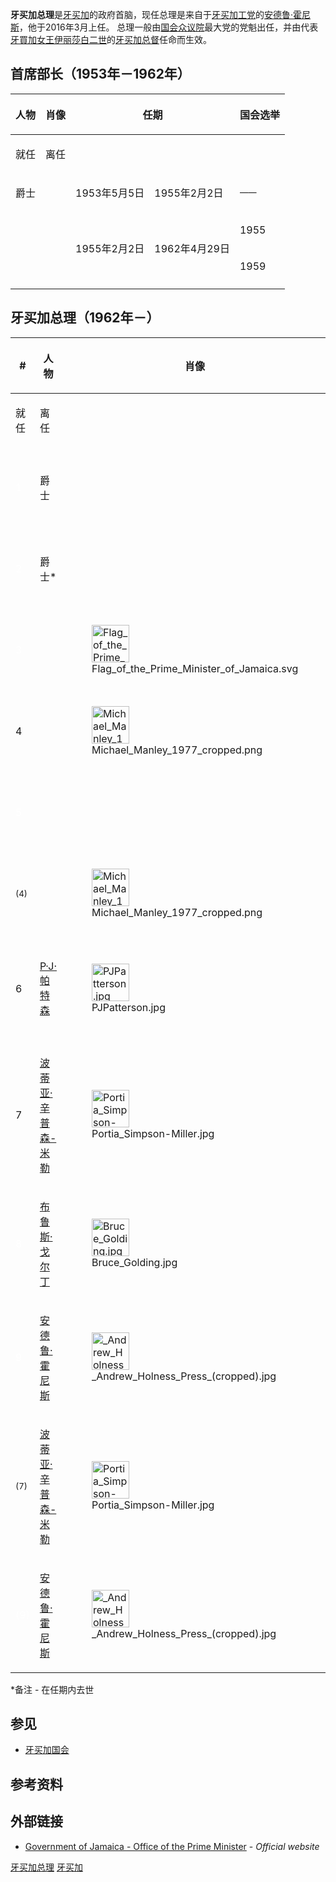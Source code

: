 {{noteTA
| T = zh-cn:牙买加总理;zh-hk:牙買加總理;
| G1 = PoliticiansUK
| 1 = zh-tw:女王;zh-hk:女皇;
}}
'''牙买加总理'''是[[牙买加|牙买加]]的政府首脑，现任总理是来自于[[牙买加工党|牙买加工党]]的[[安德鲁·霍尼斯|安德鲁·霍尼斯]]，他于2016年3月上任。
{{Infobox official post
|post = 总理
|body = 牙买加
|flag = Flag of the Prime Minister of Jamaica.svg
|flagsize = 
|flagcaption = 牙买加总理旗
|insignia = Coat of Arms of Jamaica.svg
|insigniasize = 
|insigniacaption =  <div style="font-size:80%;line-height:1.4em;">[[牙买加国徽|徽章]][[女王陛下政府|女王陛下]][[牙买加政府|牙买加政府]]
|image = File:Andrew_Holness_Press_(cropped).jpg
|incumbent = [[安德鲁·霍尼斯|安德鲁·霍尼斯]]
|incumbentsince = 2016年3月3日
|department = 
|style = [[最尊敬的|最尊敬的]]
|member_of = 
|reports_to = 
|residence = 谷皇家
|seat = 
|appointer = [[牙买加总督|牙买加总督]]
|appointer_qualified = 
|termlength = [[由女皇陛下酌情決定|由女皇陛下酌情決定]]
|termlength_qualified =5年一届
|formation =1955年5月5日
|inaugural = [[亚历山大·布斯塔曼特|威廉·布斯塔曼特爵士]]<br />
<small>担任牙买加首席部长</small>
|salary =$7,271,283JMD apx* Annually 
|website = [http://www.opm.gov.jm/ www.opm.jm]
}}
总理一般由[[牙买加国会|国会众议院]]最大党的党魁出任，并由代表[[牙買加君主|牙買加女王]][[伊丽莎白二世|伊丽莎白二世]]的[[牙买加总督|牙买加总督]]任命而生效。

==首席部长（1953年－1962年）==
{|class="wikitable" style="text-align:center"
|- align=center bgcolor=#ebebeb
!rowspan="2"|人物
!rowspan="2"|肖像
!colspan="2"|任期
!rowspan="2"|国会选举
!rowspan="2"|政党
|- align=center bgcolor=#ebebeb
!就任
!离任
|- bgcolor=#69CDAA
|{{le|亞歷山大·布斯塔曼特|Alexander Bustamante}}爵士
|
|1953年5月5日
|1955年2月2日
|<small>——</small>
|[[牙买加工党|牙买加工党]]
|- bgcolor=#FFCC99
|rowspan=2|{{le|諾曼·曼利|Norman Manley}}
|rowspan=2|
|rowspan=2|1955年2月2日
|rowspan=2|1962年4月29日
| 1955
|rowspan=2| [[人民国家党|人民国家党]]
|- style="background:#FFCC99"
| 1959
|- style="background:#FFCC99"
|}

==牙买加总理（1962年－）==
{|class="wikitable" style="text-align:center"
|- align=center bgcolor=#ebebeb
!rowspan="2"|#
!rowspan="2"|人物
!rowspan="2"|肖像
!colspan="2"|任期
!rowspan="2"|选举
!rowspan="2"|政党
|- align=center bgcolor=#ebebeb
!就任
!离任
|- bgcolor=#69CDAA
! style="background:{{Party_meta/color/Jamaica_Labour_Party}}; color:white;" | 1
|{{le|亞歷山大·布斯塔曼特|Alexander Bustamante}}爵士
|
|1962年4月29日
|1967年2月23日
|1962
|rowspan=3|[[牙买加工党|工党]]
|- bgcolor=#69CDAA
! style="background:{{Party_meta/color/Jamaica_Labour_Party}}; color:white;" | 2
|{{le|唐納德·桑斯特|Donald Sangster}}爵士*
|
|1967年2月23日
|1967年4月11日
|1967
|- bgcolor=#69CDAA
! style="background:{{Party_meta/color/Jamaica_Labour_Party}}; color:white;" | 3
|{{le|休·希勒|Hugh Shearer}}
|[[File:Flag_of_the_Prime_Minister_of_Jamaica.svg|60px]]
|1967年4月11日
|1972年3月2日
|<small>——</small>
|- bgcolor=#FFCC99
!style="background:{{Party_meta/color/People's_National_Party}}; color:white;" rowspan=2| 4
|rowspan=2|{{le|米高·曼利|Michael Manley}}
|rowspan=2|[[File:Michael_Manley_1977_cropped.png|60px]]
|rowspan=2|1972年3月2日
|rowspan=2|1980年11月1日
| 1972
|rowspan=2| [[人民国家党|人民国家党]]
|- style="background:#FFCC99"
| 1976
|- bgcolor=#69CDAA
! style="background:{{Party_meta/color/Jamaica_Labour_Party}}; color:white;" rowspan=2| 5
|rowspan=2|{{le|愛德華·西加|Edward Seaga}}
|rowspan=2|
|rowspan=2|1980年11月1日
|rowspan=2|1989年2月10日
| 1980
|rowspan=2| [[牙买加工党|牙买加工党]]
|- style="background:#69CDAA"
| 1983
|- bgcolor=#FFCC99
! style="background:{{Party_meta/color/People's_National_Party}}; color:white;"| <small>(4)</small>
|{{le|米高·曼利|Michael Manley}}
|[[File:Michael_Manley_1977_cropped.png|60px]]
|1989年2月10日
|1992年3月30日
|1989
|rowspan=5|[[人民国家党|人民国家党]]
|- bgcolor=#FFCC99
! style="background:{{Party_meta/color/People's_National_Party}}; color:white;" rowspan=3| 6
|rowspan=3|[[P·J·帕特森|P·J·帕特森]]
|rowspan=3|[[File:PJPatterson.jpg|60px]]
|rowspan=3|1992年3月30日
|rowspan=3|2006年3月30日
| 1993
|- style="background:#FFCC99"
| 1997
|- style="background:#FFCC99"
| 2002
|- bgcolor=#FFCC99
! style="background:{{Party_meta/color/People's_National_Party}}; color:white;" | 7
|[[波蒂亚·辛普森-米勒|波蒂亚·辛普森-米勒]]
|[[File:Portia_Simpson-Miller.jpg|60px]]
|2006年3月30日
|2007年9月11日
|<small>——</small>
|- bgcolor=#69CDAA
! style="background:{{Party_meta/color/Jamaica_Labour_Party}}; color:white;" | 8
|[[布鲁斯·戈尔丁|布鲁斯·戈尔丁]]
|[[File:Bruce_Golding.jpg|60px]]
|2007年9月11日
|2011年10月23日
| 2007
|rowspan=2|[[牙买加工党|工党]]
|- bgcolor=#69CDAA
! style="background:{{Party_meta/color/Jamaica_Labour_Party}}; color:white;" | 9
|[[安德鲁·霍尼斯|安德鲁·霍尼斯]]
|[[File:_Andrew_Holness_Press_(cropped).jpg|60px]]
|2011年10月23日
|2012年1月5日
|<small>——</small>
|- bgcolor=#FFCC99
! style="background:{{Party_meta/color/People's_National_Party}}; color:white;" | <small>(7)</small>
|[[波蒂亚·辛普森-米勒|波蒂亚·辛普森-米勒]]
|[[File:Portia_Simpson-Miller.jpg|60px]]
|2012年1月5日
|2016年3月3日
|2011
|[[人民国家党|人民国家党]]
|- bgcolor=#69CDAA
! style="background:{{Party_meta/color/Jamaica_Labour_Party}}; color:white;" |(9)
|[[安德鲁·霍尼斯|安德鲁·霍尼斯]]
|[[File:_Andrew_Holness_Press_(cropped).jpg|60px]]
|2016年3月3日
|現任
|[[2016年牙買加大選|2016]]<br>2020
|[[牙买加工党|工党]]
|}

<nowiki>*</nowiki>备注 - 在任期内去世

== 参见 ==
*[[牙买加国会|牙买加国会]]

==参考资料==
{{Reflist}}

==外部链接==
* [http://www.opm.gov.jm/ Government of Jamaica - Office of the Prime Minister] {{Wayback|url=http://www.opm.gov.jm/ |date=20111227060526 }} - ''Official website''

{{美洲政府首脑}}
[[Category:牙买加总理|]]
[[Category:总理列表|牙买加]]